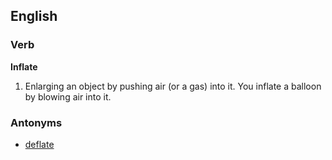 ==English==
===Verb===
'''Inflate'''
# Enlarging an object by pushing air (or a gas) into it. You inflate a balloon by blowing air into it.

===Antonyms===
*[[deflate]]